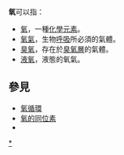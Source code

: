 '''氧'''可以指：
* [[氧|氧]]，一種[[化學元素|化學元素]]。
* [[氧氣|氧氣]]，生物[[呼吸|呼吸]]所必須的氣體。
* [[臭氧|臭氧]]，存在於[[臭氧層|臭氧層]]的氣體。
* [[液氧|液氧]]，液態的氧氣。

== 參見 ==
* [[氧循環|氧循環]]
* [[氧的同位素|氧的同位素]]
* {{Lookfrom|氧}}

{{disambig|Y|Cat=一字消歧義}}

[[Category:氧|*]]